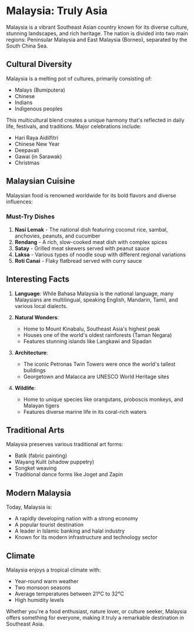 # Malaysia: Truly Asia

Malaysia is a vibrant Southeast Asian country known for its diverse culture, stunning landscapes, and rich heritage. The nation is divided into two main regions: Peninsular Malaysia and East Malaysia (Borneo), separated by the South China Sea.

## Cultural Diversity

Malaysia is a melting pot of cultures, primarily consisting of:
- Malays (Bumiputera)
- Chinese
- Indians
- Indigenous peoples

This multicultural blend creates a unique harmony that's reflected in daily life, festivals, and traditions. Major celebrations include:
- Hari Raya Aidilfitri
- Chinese New Year
- Deepavali
- Gawai (in Sarawak)
- Christmas

## Malaysian Cuisine

Malaysian food is renowned worldwide for its bold flavors and diverse influences:

### Must-Try Dishes
1. **Nasi Lemak** - The national dish featuring coconut rice, sambal, anchovies, peanuts, and cucumber
2. **Rendang** - A rich, slow-cooked meat dish with complex spices
3. **Satay** - Grilled meat skewers served with peanut sauce
4. **Laksa** - Various types of noodle soup with different regional variations
5. **Roti Canai** - Flaky flatbread served with curry sauce

## Interesting Facts

1. **Language**: While Bahasa Malaysia is the national language, many Malaysians are multilingual, speaking English, Mandarin, Tamil, and various local dialects.

2. **Natural Wonders**:
   - Home to Mount Kinabalu, Southeast Asia's highest peak
   - Houses one of the world's oldest rainforests (Taman Negara)
   - Features stunning islands like Langkawi and Sipadan

3. **Architecture**:
   - The iconic Petronas Twin Towers were once the world's tallest buildings
   - Georgetown and Malacca are UNESCO World Heritage sites

4. **Wildlife**:
   - Home to unique species like orangutans, proboscis monkeys, and Malayan tigers
   - Features diverse marine life in its coral-rich waters

## Traditional Arts

Malaysia preserves various traditional art forms:
- Batik (fabric painting)
- Wayang Kulit (shadow puppetry)
- Songket weaving
- Traditional dance forms like Joget and Zapin

## Modern Malaysia

Today, Malaysia is:
- A rapidly developing nation with a strong economy
- A popular tourist destination
- A leader in Islamic banking and halal industry
- Known for its modern infrastructure and technology sector

## Climate

Malaysia enjoys a tropical climate with:
- Year-round warm weather
- Two monsoon seasons
- Average temperatures between 21°C to 32°C
- High humidity levels

Whether you're a food enthusiast, nature lover, or culture seeker, Malaysia offers something for everyone, making it truly a remarkable destination in Southeast Asia.
